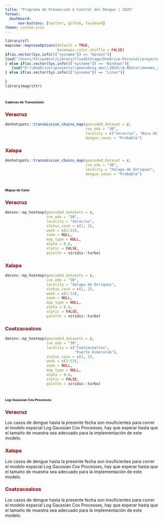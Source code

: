 ```yaml
---
title: "Programa de Prevención & Control del Dengue | 2025"
format: 
  dashboard:
      nav-buttons: [twitter, github, facebook]
theme: custom.scss
---
```


```r
library(sf)
mapview::mapviewOptions(default = TRUE,
                        basemaps.color.shuffle = FALSE)
if(as.vector(Sys.info()["sysname"]) == "Darwin"){
load("/Users/felipedzul/Library/CloudStorage/OneDrive-Personal/proyects/geocoding_mex/2025/8.RData/denmex_2025.RData")
} else if(as.vector(Sys.info()["sysname"]) == "Windows"){
   load("D:\\OneDrive\\proyects\\geocoding_mex\\2024\\8.RData\\denmex_2024.RData")
} else if(as.vector(Sys.info()["sysname"]) == "Linux"){
    
}
library(magrittr)
```



# [**Cadenas de Transmisión**]{style="font-size:8pt"}

::: panel-tabset

### [**Veracruz**]{style="color:#990000"}

```r
denhotspots::transmission_chains_map(geocoded_dataset = z,
                                     cve_edo = "30",
                                     locality = c("Veracruz", "Boca del Rio"),
                                     dengue_cases = "Probable")
```


### [**Xalapa**]{style="color:#990000"}

```r
denhotspots::transmission_chains_map(geocoded_dataset = z,
                                     cve_edo = "30",
                                     locality = "Xalapa de Enriquez",
                                     dengue_cases = "Probable")
```




:::



# [**Mapas de Calor**]{style="font-size:8pt"}

::: panel-tabset

### [**Veracruz**]{style="color:#990000"}

```r
densnv::mp_heatmap(geocoded_datasets = z,
                   cve_edo = "30",
                   locality = "Veracruz",
                   status_caso = c(1, 2),
                   week = c(1:53),
                   zoom = NULL,
                   map_type = NULL,
                   alpha = 0.6,
                   static = FALSE,
                   palette = viridis::turbo)
```


### [**Xalapa**]{style="color:#990000"}

```r
densnv::mp_heatmap(geocoded_datasets = z,
                   cve_edo = "30",
                   locality = "Xalapa de Enriquez",
                   status_caso = c(1, 2),
                   week = c(1:53),
                   zoom = NULL,
                   map_type = NULL,
                   alpha = 0.6,
                   static = FALSE,
                   palette = viridis::turbo)
```

### [**Coatzacoalcos**]{style="color:#990000"}

```r
densnv::mp_heatmap(geocoded_datasets = z,
                   cve_edo = "30",
                   locality = c("Coatzacoalcos",
                                "Puerto Esmeralda"),
                   status_caso = c(1, 2),
                   week = c(1:53),
                   zoom = NULL,
                   map_type = NULL,
                   alpha = 0.6,
                   static = FALSE,
                   palette = viridis::turbo)
```

:::


# [**Log-Gaussian Cox Processes**]{style="font-size:8pt"}

::: panel-tabset

### [**Veracruz**]{style="color:#990000"}

Los casos de dengue hasta la presente fecha son insuficientes para correr el modelo espacial Log Gaussian Cox Processes, hay que esperar hasta que el tamaño de muestra sea adecuado para la implementación de este modelo.

### [**Xalapa**]{style="color:#990000"}

Los casos de dengue hasta la presente fecha son insuficientes para correr el modelo espacial Log Gaussian Cox Processes, hay que esperar hasta que el tamaño de muestra sea adecuado para la implementación de este modelo.

### [**Coatzacoalcos**]{style="color:#990000"}


Los casos de dengue hasta la presente fecha son insuficientes para correr el modelo espacial Log Gaussian Cox Processes, hay que esperar hasta que el tamaño de muestra sea adecuado para la implementación de este modelo.

:::

